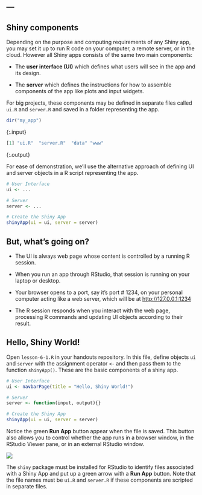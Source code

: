 ---
---

## Shiny components

Depending on the purpose and computing requirements of any Shiny app, you may set it up to run R code on your computer, a remote server, or in the cloud.
However all Shiny apps consists of the same two main components:

- The **user interface (UI)** which defines what users will see in the app and its design.

- The **server** which defines the instructions for how to assemble components of the app like plots and input widgets.

<!--split-->

For big projects, these components may be defined in separate files called `ui.R` and `server.R` and saved in a folder representing the app.

~~~r
dir("my_app")
~~~
{:.input}

~~~r
[1] "ui.R"  "server.R"  "data" "www"
~~~
{:.output}

<!--split-->

For ease of demonstration, we'll use the alternative approach of defining UI and server objects in a R script representing the app.

```r
# User Interface
ui <- ... 

# Server
server <- ...

# Create the Shiny App
shinyApp(ui = ui, server = server)
```

<!--split-->

## But, what's going on?

- The UI is always web page whose content is controlled by a running R session.

- When you run an app through RStudio, that session is running on your laptop or desktop.

- Your browser opens to a port, say it's port # 1234, on your personal computer acting like a web server, which will be at <http://127.0.0.1:1234>

- The R session responds when you interact with the web page, processing R commands and updating UI objects according to their result.

<!--split-->

## Hello, Shiny World!

Open `lesson-6-1.R` in your handouts repository.
In this file, define objects `ui` and `server` with the assignment operator `<-` and then pass them to the function `shinyApp()`.
These are the basic components of a shiny app.

```r
# User Interface
ui <- navbarPage(title = "Hello, Shiny World!")

# Server
server <- function(input, output){}

# Create the Shiny App
shinyApp(ui = ui, server = server)
```

Notice the green **Run App** button appear when the file is saved.
This button also allows you to control whether the app runs in a browser window, in the RStudio Viewer pane, or in an external RStudio window.

![](images/runapp.png)

<aside class="notes" markdown="block">

The `shiny` package must be installed for RStudio to identify files associated with a Shiny App and put up a green arrow with a **Run App** button.
Note that the file names must be `ui.R` and `server.R` if these components are scripted in separate files.

</aside>

